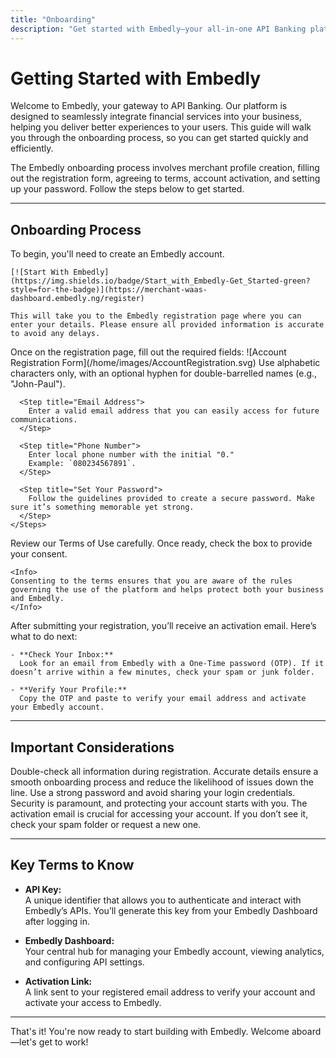 ```yaml
---
title: "Onboarding"
description: "Get started with Embedly—your all-in-one API Banking platform. Follow these steps to quickly set up your account and start integrating financial services into your business."
---
```


# Getting Started with Embedly

Welcome to Embedly, your gateway to API Banking. Our platform is designed to seamlessly integrate financial services into your business, helping you deliver better experiences to your users. This guide will walk you through the onboarding process, so you can get started quickly and efficiently.

<Info>
	The Embedly onboarding process involves merchant profile creation, filling out
	the registration form, agreeing to terms, account activation, and setting up
	your password. Follow the steps below to get started.
</Info>

---

## Onboarding Process

<Steps>
  <Step title="Create Your Embedly Account">
    To begin, you'll need to create an Embedly account.

    [![Start With Embedly](https://img.shields.io/badge/Start_with_Embedly-Get_Started-green?style=for-the-badge)](https://merchant-waas-dashboard.embedly.ng/register)

    This will take you to the Embedly registration page where you can enter your details. Please ensure all provided information is accurate to avoid any delays.

  </Step>

  <Step title="Complete the Registration Form">
    Once on the registration page, fill out the required fields:
    ![Account Registration Form](/home/images/AccountRegistration.svg)
    <Steps>
      <Step title="First Name and Last Name">
        Use alphabetic characters only, with an optional hyphen for double-barrelled names (e.g., "John-Paul").
      </Step>

      <Step title="Email Address">
        Enter a valid email address that you can easily access for future communications.
      </Step>

      <Step title="Phone Number">
        Enter local phone number with the initial "0."
        Example: `080234567891`.
      </Step>

      <Step title="Set Your Password">
        Follow the guidelines provided to create a secure password. Make sure it’s something memorable yet strong.
      </Step>
    </Steps>

  </Step>

  <Step title="Agree to the Terms">
    Review our Terms of Use carefully. Once ready, check the box to provide your consent.

    <Info>
    Consenting to the terms ensures that you are aware of the rules governing the use of the platform and helps protect both your business and Embedly.
    </Info>

  </Step>

  <Step title="Activate Your Account">
    After submitting your registration, you’ll receive an activation email. Here’s what to do next:

    - **Check Your Inbox:**
      Look for an email from Embedly with a One-Time password (OTP). If it doesn’t arrive within a few minutes, check your spam or junk folder.

    - **Verify Your Profile:**
      Copy the OTP and paste to verify your email address and activate your Embedly account.

  </Step>
</Steps>

---

## Important Considerations

<Note>
	Double-check all information during registration. Accurate details ensure a
	smooth onboarding process and reduce the likelihood of issues down the line.
</Note>

<Tip>
	Use a strong password and avoid sharing your login credentials. Security is
	paramount, and protecting your account starts with you.
</Tip>

<Info>
	The activation email is crucial for accessing your account. If you don’t see
	it, check your spam folder or request a new one.
</Info>

---

## Key Terms to Know

- **API Key:**  
  A unique identifier that allows you to authenticate and interact with Embedly’s APIs. You’ll generate this key from your Embedly Dashboard after logging in.

- **Embedly Dashboard:**  
  Your central hub for managing your Embedly account, viewing analytics, and configuring API settings.

- **Activation Link:**  
  A link sent to your registered email address to verify your account and activate your access to Embedly.

---

<Check>
	That's it! You're now ready to start building with Embedly. Welcome aboard—let's
	get to work!
</Check>
